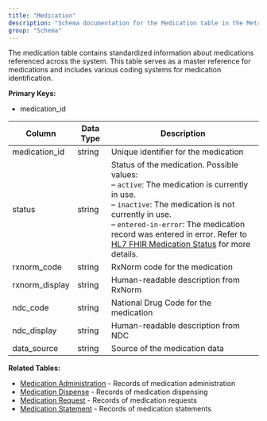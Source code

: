 ```yaml
---
title: "Medication"
description: "Schema documentation for the Medication table in the Metriport data model"
group: "Schema"
---
```


The medication table contains standardized information about medications referenced across the system. This table serves as a master reference for medications and includes various coding systems for medication identification.

**Primary Keys:**
* medication_id

| Column | Data Type | Description |
| ------ | --------- | ----------- |
| medication_id | string | Unique identifier for the medication |
| status | string | Status of the medication. Possible values:<br/>– <code>active</code>: The medication is currently in use.<br/>– <code>inactive</code>: The medication is not currently in use.<br/>– <code>entered-in-error</code>: The medication record was entered in error. Refer to <a href="https://hl7.org/fhir/R4/valueset-medication-status.html" target="_blank" rel="noopener noreferrer">HL7 FHIR Medication Status</a> for more details.|
| rxnorm_code | string | RxNorm code for the medication |
| rxnorm_display | string | Human-readable description from RxNorm |
| ndc_code | string | National Drug Code for the medication |
| ndc_display | string | Human-readable description from NDC |
| data_source | string | Source of the medication data |

**Related Tables:**
* [Medication Administration](/medical-api/handling-data/schema/medication-administration) - Records of medication administration
* [Medication Dispense](/medical-api/handling-data/schema/medication-dispense) - Records of medication dispensing
* [Medication Request](/medical-api/handling-data/schema/medication-request) - Records of medication requests
* [Medication Statement](/medical-api/handling-data/schema/medication-statement) - Records of medication statements
